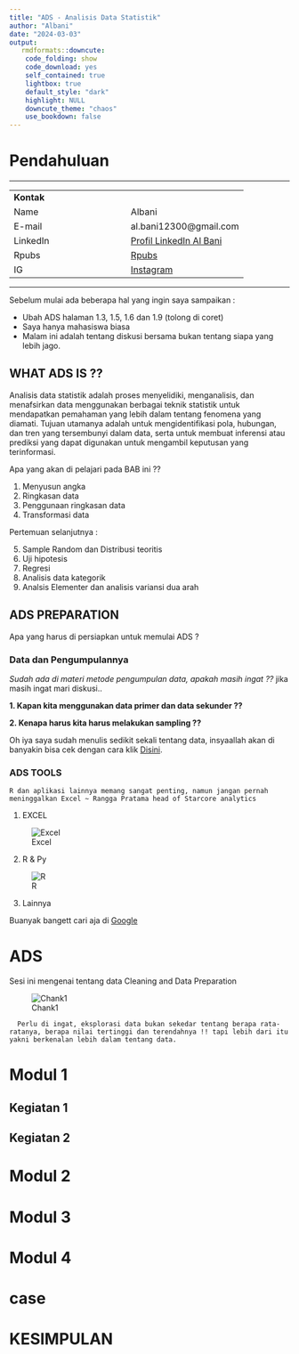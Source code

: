 ```yaml
---
title: "ADS - Analisis Data Statistik"
author: "Albani"
date: "2024-03-03"
output: 
   rmdformats::downcute:
    code_folding: show
    code_download: yes
    self_contained: true
    lightbox: true
    default_style: "dark"
    highlight: NULL
    downcute_theme: "chaos"
    use_bookdown: false
---
```


# Pendahuluan

****

|          |                     |
| :---     | :---                |
| **Kontak**   |                    |
| Name     | Albani              |
| E-mail   | al.bani12300@gmail.com   |
| LinkedIn | [Profil LinkedIn Al Bani](https://www.linkedin.com/in/al-bani-532b06294/) |
| Rpubs    |  [Rpubs](https://rpubs.com/albani88) |
| IG       |  [Instagram](https://www.instagram.com/b4n.88/) |

****

Sebelum mulai ada beberapa hal yang ingin saya sampaikan :

- Ubah ADS halaman 1.3, 1.5, 1.6 dan 1.9 (tolong di coret)
- Saya hanya mahasiswa biasa
- Malam ini adalah tentang diskusi bersama bukan tentang siapa yang lebih jago.

## WHAT ADS IS ??

Analisis data statistik adalah proses menyelidiki, menganalisis, dan menafsirkan data menggunakan berbagai teknik statistik untuk mendapatkan pemahaman yang lebih dalam tentang fenomena yang diamati. Tujuan utamanya adalah untuk mengidentifikasi pola, hubungan, dan tren yang tersembunyi dalam data, serta untuk membuat inferensi atau prediksi yang dapat digunakan untuk mengambil keputusan yang terinformasi. 


Apa yang akan di pelajari pada BAB ini ??

1. Menyusun angka
2. Ringkasan data
3. Penggunaan ringkasan data
4. Transformasi data

Pertemuan selanjutnya :

5. Sample Random dan Distribusi teoritis
6. Uji hipotesis
7. Regresi
8. Analisis data kategorik
9. Analsis Elementer dan analisis variansi dua arah

## ADS PREPARATION

Apa yang harus di persiapkan untuk memulai ADS ?

### Data dan Pengumpulannya

*Sudah ada di materi metode pengumpulan data, apakah masih ingat ??*
jika masih ingat mari diskusi..

**1. Kapan kita menggunakan data primer dan data sekunder ??**

**2. Kenapa harus kita harus melakukan sampling ??**

Oh iya saya sudah menulis sedikit sekali tentang data, insyaallah akan di banyakin bisa cek dengan cara klik [Disini](https://rpubs.com/albani88).

### ADS TOOLS

    R dan aplikasi lainnya memang sangat penting, namun jangan pernah meninggalkan Excel ~ Rangga Pratama head of Starcore analytics

1. EXCEL

![Excel](https://qph.cf2.quoracdn.net/main-qimg-5f3cdaf30fecc95bcb3af6c0055dac6d-lq)

2. R & Py

![R](https://dibimbing-cdn.sgp1.cdn.digitaloceanspaces.com/1664769291087-1_d-K19RVdGTl5_fqMRcFXjw.jpeg.webp)

3. Lainnya

Buanyak bangett cari aja di [Google](www.google.com)

# ADS

Sesi ini mengenai tentang data Cleaning and Data Preparation

![Chank1](https://github.com/b4n88/PROJEK-Statistikadasar/blob/main/unnamed-chunk-1-1(1).png?raw=true)

      Perlu di ingat, eksplorasi data bukan sekedar tentang berapa rata-ratanya, berapa nilai tertinggi dan terendahnya !! tapi lebih dari itu yakni berkenalan lebih dalam tentang data.

# Modul 1 

## Kegiatan 1


## Kegiatan 2




# Modul 2



# Modul 3



# Modul 4



# case


# KESIMPULAN
